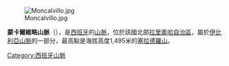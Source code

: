 [[Image:Moncalvillo.jpg|thumb]]

'''蒙卡爾維略山脈'''（{{lang-es|Sierra de Moncalvillo}}），是[[西班牙|西班牙]]的[[山脈|山脈]]，位於該國北部[[拉里奧哈自治區|拉里奧哈自治區]]，屬於[[伊比利亞山脈|伊比利亞山脈]]的一部分，最高點是海拔高度1,495米的[[塞拉德羅山|塞拉德羅山]]。

{{Spain-geo-stub}}
[[Category:西班牙山脈|Category:西班牙山脈]]